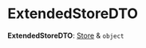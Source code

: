 
# ExtendedStoreDTO

 **ExtendedStoreDTO**: [Store](../../entities/classes/entities.Store.mdx) & `object`
